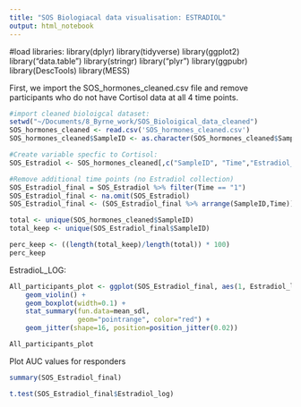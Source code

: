 ```yaml
---
title: "SOS Biologiacal data visualisation: ESTRADIOL"
output: html_notebook
---
```

#load libraries:
library(dplyr)
library(tidyverse)
library(ggplot2)
library("data.table")
library(stringr)
library("plyr")
library(ggpubr)
library(DescTools)
library(MESS)

First, we import the SOS_hormones_cleaned.csv file and remove participants who do not have Cortisol data at all 4 time points. 
```r
#import cleaned bioloigcal dataset:
setwd("~/Documents/8_Byrne_work/SOS_Bioloigical_data_cleaned")
SOS_hormones_cleaned <- read.csv('SOS_hormones_cleaned.csv')
SOS_hormones_cleaned$SampleID <- as.character(SOS_hormones_cleaned$SampleID)

#Create variable specfic to Cortisol:
SOS_Estradiol <- SOS_hormones_cleaned[,c("SampleID", "Time","Estradiol_pg_mL", "Estradiol_log", "Estradiol_nontran_win")]

#Remove additional time points (no Estradiol collection)
SOS_Estradiol_final = SOS_Estradiol %>% filter(Time == "1")
SOS_Estradiol_final <- na.omit(SOS_Estradiol)
SOS_Estradiol_final <- (SOS_Estradiol_final %>% arrange(SampleID,Time))

total <- unique(SOS_hormones_cleaned$SampleID)
total_keep <- unique(SOS_Estradiol_final$SampleID)

perc_keep <- ((length(total_keep)/length(total)) * 100)
perc_keep
```

EstradioL_LOG:
```r
All_participants_plot <- ggplot(SOS_Estradiol_final, aes(1, Estradiol_log)) +
    geom_violin() +
    geom_boxplot(width=0.1) + 
    stat_summary(fun.data=mean_sdl, 
                 geom="pointrange", color="red") +
    geom_jitter(shape=16, position=position_jitter(0.02))

All_participants_plot
```

Plot AUC values for responders
```r
summary(SOS_Estradiol_final)
```


```r
t.test(SOS_Estradiol_final$Estradiol_log)
```
